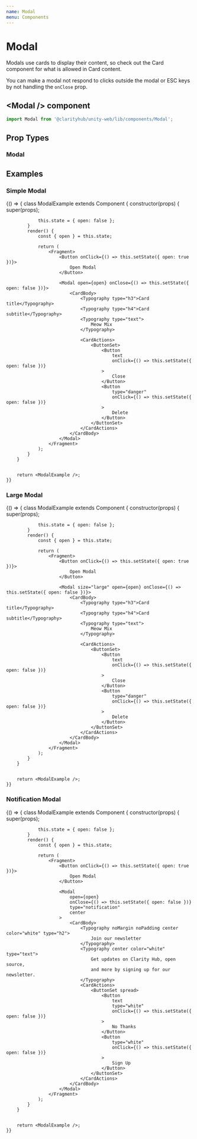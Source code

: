 ```yaml
---
name: Modal
menu: Components
---
```



# Modal

Modals use cards to display their content, so check out the Card component
for what is allowed in Card content.

You can make a modal not respond to clicks outside the modal or ESC keys
by not handling the `onClose` prop.

## \<Modal /\> component

```js
import Modal from '@clarityhub/unity-web/lib/components/Modal';
```

## Prop Types

### Modal

<PropsTable of={Modal} />

## Examples

### Simple Modal

<Playground>
    {() => {
        class ModalExample extends Component {
            constructor(props) {
                super(props);

                this.state = { open: false };
            }
            render() {
                const { open } = this.state;

                return (
                    <Fragment>
                        <Button onClick={() => this.setState({ open: true })}>
                            Open Modal
                        </Button>

                        <Modal open={open} onClose={() => this.setState({ open: false })}>
                            <CardBody>
                                <Typography type="h3">Card title</Typography>
                                <Typography type="h4">Card subtitle</Typography>
                                <Typography type="text">
                                    Meow Mix
                                </Typography>

                                <CardActions>
                                    <ButtonSet>
                                        <Button
                                            text
                                            onClick={() => this.setState({ open: false })}
                                        >
                                            Close
                                        </Button>
                                        <Button
                                            type="danger"
                                            onClick={() => this.setState({ open: false })}
                                        >
                                            Delete
                                        </Button>
                                    </ButtonSet>
                                </CardActions>
                            </CardBody>
                        </Modal>
                    </Fragment>
                );
            }
        }


        return <ModalExample />;
    }}
</Playground>

### Large Modal

<Playground>
    {() => {
        class ModalExample extends Component {
            constructor(props) {
                super(props);

                this.state = { open: false };
            }
            render() {
                const { open } = this.state;

                return (
                    <Fragment>
                        <Button onClick={() => this.setState({ open: true })}>
                            Open Modal
                        </Button>

                        <Modal size="large" open={open} onClose={() => this.setState({ open: false })}>
                            <CardBody>
                                <Typography type="h3">Card title</Typography>
                                <Typography type="h4">Card subtitle</Typography>
                                <Typography type="text">
                                    Meow Mix
                                </Typography>

                                <CardActions>
                                    <ButtonSet>
                                        <Button
                                            text
                                            onClick={() => this.setState({ open: false })}
                                        >
                                            Close
                                        </Button>
                                        <Button
                                            type="danger"
                                            onClick={() => this.setState({ open: false })}
                                        >
                                            Delete
                                        </Button>
                                    </ButtonSet>
                                </CardActions>
                            </CardBody>
                        </Modal>
                    </Fragment>
                );
            }
        }


        return <ModalExample />;
    }}
</Playground>

### Notification Modal

<Playground>
    {() => {
        class ModalExample extends Component {
            constructor(props) {
                super(props);

                this.state = { open: false };
            }
            render() {
                const { open } = this.state;

                return (
                    <Fragment>
                        <Button onClick={() => this.setState({ open: true })}>
                            Open Modal
                        </Button>

                        <Modal
                            open={open}
                            onClose={() => this.setState({ open: false })}
                            type="notification"
                            center
                        >
                            <CardBody>
                                <Typography noMargin noPadding center color="white" type="h2">
                                    Join our newsletter
                                </Typography>
                                <Typography center color="white" type="text">
                                    Get updates on Clarity Hub, open source,
                                    and more by signing up for our newsletter.
                                </Typography>
                                <CardActions>
                                    <ButtonSet spread>
                                        <Button
                                            text
                                            type="white"
                                            onClick={() => this.setState({ open: false })}
                                        >
                                            No Thanks
                                        </Button>
                                        <Button
                                            type="white"
                                            onClick={() => this.setState({ open: false })}
                                        >
                                            Sign Up
                                        </Button>
                                    </ButtonSet>
                                </CardActions>
                            </CardBody>
                        </Modal>
                    </Fragment>
                );
            }
        }


        return <ModalExample />;
    }}
</Playground>
